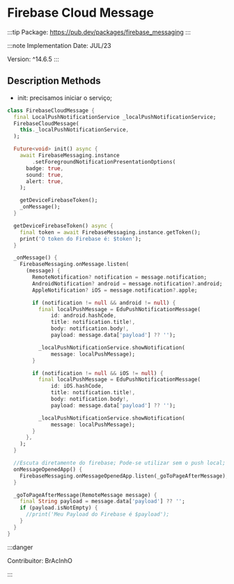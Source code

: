 # Firebase Cloud Message

:::tip
Package: https://pub.dev/packages/firebase_messaging
:::

:::note
Implementation Date: JUL/23

Version: ^14.6.5
:::

## Description Methods
- init: precisamos iniciar o serviço;

```dart
class FirebaseCloudMessage {
  final LocalPushNotificationService _localPushNotificationService;
  FirebaseCloudMessage(
    this._localPushNotificationService,
  );

  Future<void> init() async {
    await FirebaseMessaging.instance
        .setForegroundNotificationPresentationOptions(
      badge: true,
      sound: true,
      alert: true,
    );

    getDeviceFirebaseToken();
    _onMessage();
  }

  getDeviceFirebaseToken() async {
    final token = await FirebaseMessaging.instance.getToken();
    print('O token do Firebase é: $token');
  }

  _onMessage() {
    FirebaseMessaging.onMessage.listen(
      (message) {
        RemoteNotification? notification = message.notification;
        AndroidNotification? android = message.notification?.android;
        AppleNotification? iOS = message.notification?.apple;

        if (notification != null && android != null) {
          final localPushMessage = EduPushNotificationMessage(
              id: android.hashCode,
              title: notification.title!,
              body: notification.body!,
              payload: message.data['payload'] ?? '');

          _localPushNotificationService.showNotification(
              message: localPushMessage);
        }

        if (notification != null && iOS != null) {
          final localPushMessage = EduPushNotificationMessage(
              id: iOS.hashCode,
              title: notification.title!,
              body: notification.body!,
              payload: message.data['payload'] ?? '');

          _localPushNotificationService.showNotification(
              message: localPushMessage);
        }
      },
    );
  }

  //Escuta diretamente do firebase; Pode-se utilizar sem o push local;
  onMessageOpenedApp() {
    FirebaseMessaging.onMessageOpenedApp.listen(_goToPageAfterMessage);
  }

  _goToPageAfterMessage(RemoteMessage message) {
    final String payload = message.data['payload'] ?? '';
    if (payload.isNotEmpty) {
      //print('Meu Payload do Firebase é $payload');
    }
  }
}
```

:::danger

Contribuitor: BrAcInhO

:::
